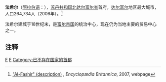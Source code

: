 {{noteTA
|1=zh-hans:达尔富尔;zh-hk:達爾富爾;zh-tw:達佛;
}}
{{Location map
 |Sudan | label=法希尔
 |lat_deg=13|lat_min=37|lat_sec=50
 |lon_deg=25|lon_min=21|lat_sec=0
 |position=right
 |width=250
 |float=right
 |caption=法希爾在蘇丹的位置
}}
'''法希尔'''（[[阿拉伯语|阿拉伯语]]：{{rtl-lang|ar|اشر}}），[[苏丹共和国|苏丹共和国]][[北达尔富尔省|北达尔富尔省]]首府，[[达尔富尔|达尔富尔]]地区最大城市，人口264,734人（2006年）。<ref name=EBal>[http://p2.www.britannica.com/eb/article-9033796/Al-Fashir "Al-Fashir" (description)] {{Wayback|url=http://p2.www.britannica.com/eb/article-9033796/Al-Fashir |date=20160304024628 }}, ''Encyclopædia Britannica'', 2007, webpage</ref>

法希尔建城于18世纪末，是[[富尔人|富尔帝国]]的统治中心，现在仍为当地主要的贸易中心之一。

== 注释 ==
{{reflist}}

{{coord|13|37|50|N|25|21|0|E|display=title}}

{{Authority control}}
[[Category:達佛|F]]
[[Category:苏丹城市|F]]
[[Category:已不存在国家的首都|Category:已不存在国家的首都]]